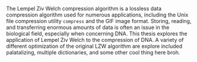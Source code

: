 The Lempel Ziv Welch compression algorithm is a lossless data compression algorithm used for numerous applications, including the Unix file compression utility `compress` and the GIF image format. Storing, reading, and transferring enormous amounts of data is often an issue in the biological field, especially when concerning DNA. This thesis explores the application of Lempel Ziv Welch to the compression of DNA. A variety of different optimization of the original LZW algorithm are explore included palatalizing, multiple dictionaries, and some other cool thing here broh.
